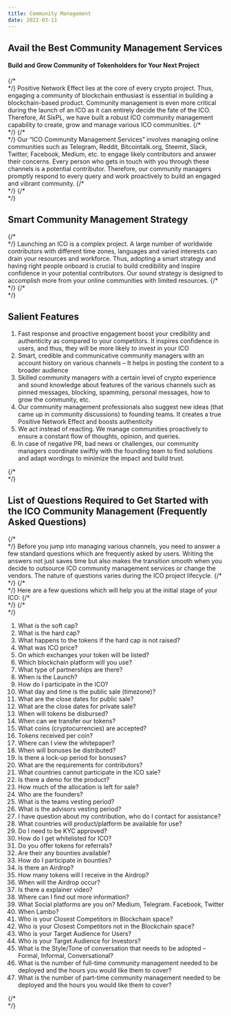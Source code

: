 ```yaml
---
title: Community Management
date: 2022-03-11
---
```


Avail the Best Community Management Services
--------------------------------------------

#### Build and Grow Community of Tokenholders for Your Next Project

{/\*  
\*/} Positive Network Effect lies at the core of every crypto project. Thus, engaging a community of blockchain enthusiast is essential in building a blockchain-based product. Community management is even more critical during the launch of an ICO as it can entirely decide the fate of the ICO. Therefore, At SixPL, we have built a robust ICO community management capability to create, grow and manage various ICO communities. {/\*  
\*/} {/\*  
\*/} Our “ICO Community Management Services” involves managing online communities such as Telegram, Reddit, Bitcointalk.org, Steemit, Slack, Twitter, Facebook, Medium, etc. to engage likely contributors and answer their concerns. Every person who gets in touch with you through these channels is a potential contributor. Therefore, our community managers promptly respond to every query and work proactively to build an engaged and vibrant community. {/\*  
\*/} {/\*  
\*/}

Smart Community Management Strategy
-----------------------------------

{/\*  
\*/} Launching an ICO is a complex project. A large number of worldwide contributors with different time zones, languages and varied interests can drain your resources and workforce. Thus, adopting a smart strategy and having right people onboard is crucial to build credibility and inspire confidence in your potential contributors. Our sound strategy is designed to accomplish more from your online communities with limited resources. {/\*  
\*/} {/\*  
\*/}

Salient Features
----------------

1.  Fast response and proactive engagement boost your credibility and authenticity as compared to your competitors. It inspires confidence in users, and thus, they will be more likely to invest in your ICO
2.  Smart, credible and communicative community managers with an account history on various channels – It helps in posting the content to a broader audience
3.  Skilled community managers with a certain level of crypto experience and sound knowledge about features of the various channels such as pinned messages, blocking, spamming, personal messages, how to grow the community, etc.
4.  Our community management professionals also suggest new ideas (that came up in community discussions) to founding teams. It creates a true Positive Network Effect and boosts authenticity
5.  We act instead of reacting. We manage communities proactively to ensure a constant flow of thoughts, opinion, and queries.
6.  In case of negative PR, bad news or challenges, our community managers coordinate swiftly with the founding team to find solutions and adapt wordings to minimize the impact and build trust.

{/\*  
\*/}

List of Questions Required to Get Started with the ICO Community Management (Frequently Asked Questions)
--------------------------------------------------------------------------------------------------------

{/\*  
\*/} Before you jump into managing various channels, you need to answer a few standard questions which are frequently asked by users. Writing the answers not just saves time but also makes the transition smooth when you decide to outsource ICO community management services or change the vendors. The nature of questions varies during the ICO project lifecycle. {/\*  
\*/} {/\*  
\*/} Here are a few questions which will help you at the initial stage of your ICO: {/\*  
\*/} {/\*  
\*/}

1.  What is the soft cap?
2.  What is the hard cap?
3.  What happens to the tokens if the hard cap is not raised?
4.  What was ICO price?
5.  On which exchanges your token will be listed?
6.  Which blockchain platform will you use?
7.  What type of partnerships are there?
8.  When is the Launch?
9.  How do I participate in the ICO?
10.  What day and time is the public sale (timezone)?
11.  What are the close dates for public sale?
12.  What are the close dates for private sale?
13.  When will tokens be disbursed?
14.  When can we transfer our tokens?
15.  What coins (cryptocurrencies) are accepted?
16.  Tokens received per coin?
17.  Where can I view the whitepaper?
18.  When will bonuses be distributed?
19.  Is there a lock-up period for bonuses?
20.  What are the requirements for contributors?
21.  What countries cannot participate in the ICO sale?
22.  Is there a demo for the product?
23.  How much of the allocation is left for sale?
24.  Who are the founders?
25.  What is the teams vesting period?
26.  What is the advisors vesting period?
27.  I have question about my contribution, who do I contact for assistance?
28.  What countries will product/platform be available for use?
29.  Do I need to be KYC approved?
30.  How do I get whitelisted for ICO?
31.  Do you offer tokens for referrals?
32.  Are their any bounties available?
33.  How do I participate in bounties?
34.  Is there an Airdrop?
35.  How many tokens will I receive in the Airdrop?
36.  When will the Airdrop occur?
37.  Is there a explainer video?
38.  Where can I find out more information?
39.  What Social platforms are you on? Medium, Telegram. Facebook, Twitter
40.  When Lambo?
41.  Who is your Closest Competitors in Blockchain space?
42.  Who is your Closest Competitors not in the Blockchain space?
43.  Who is your Target Audience for Users?
44.  Who is your Target Audience for Investors?
45.  What is the Style/Tone of conversation that needs to be adopted – Formal, Informal, Conversational?
46.  What is the number of full-time community management needed to be deployed and the hours you would like them to cover?
47.  What is the number of part-time community management needed to be deployed and the hours you would like them to cover?

{/\*  
\*/}


